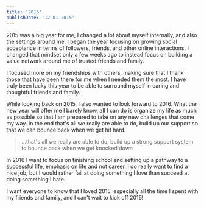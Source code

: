 ```yaml
---
title: '2015'
publishDate: '12-01-2015'
---
```


2015 was a big year for me, I changed a lot about myself internally, and also the settings around me. I began the year focusing on growing social acceptance in terms of followers, friends, and other online interactions. I changed that mindset only a few weeks ago to instead focus on building a value network around me of trusted friends and family.

I focused more on my friendships with others, making sure that I thank those that have been there for me when I needed them the most. I have truly been lucky this year to be able to surround myself in caring and thoughtful friends and family.

While looking back on 2015, I also wanted to look forward to 2016. What the new year will offer me I barely know, all I can do is organize my life as much as possible so that I am prepared to take on any new challenges that come my way. In the end that's all we really are able to do, build up our support so that we can bounce back when we get hit hard.

> ...that's all we really are able to do, build up a strong support system to bounce back when we get knocked down

In 2016 I want to focus on finishing school and setting up a pathway to a successful life, emphasis on life and not career. I do really want to find a nice job, but I would rather fail at doing something I love than succeed at doing something I hate.

I want everyone to know that I loved 2015, especially all the time I spent with my friends and family, and I can't wait to kick off 2016!
